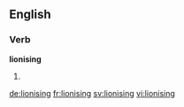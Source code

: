 ==English==

===Verb===
'''lionising'''

# {{present participle of|lionise}}

[[de:lionising]]
[[fr:lionising]]
[[sv:lionising]]
[[vi:lionising]]
